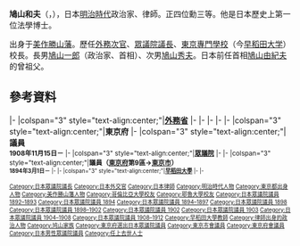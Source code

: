 {{Infobox Officeholder
| name =鳩山和夫
| image =Kazuo Hatoyama.jpg
| caption       = 

|office = [[眾議院議長_(日本)|眾議院議長]]
|term_start = 1896年12月22日
|term_end = 1897年12月25日
|monarch = 
|predecessor = [[楠本正隆|楠本正隆]]
|successor = {{link-ja|片岡健吉|片岡健吉}}

|office1 = [[眾議院_(日本)|眾議院]]議員
|term_start1 =1894年3月1日
|term_end1 = 1911年10月3日
|constituency1= （東京府第9區→）東京府東京市第3區
|predecessor1 = 
|successor1 = 

|office2 = {{link-ja|東京市會|東京市会}}議員
|term_start2 =1908年11月15日
|term_end2 = 1911年10月3日
|constituency2= 
|predecessor2 = 
|successor2 = 

|birth_date         = {{birth date|1856|5|6}} 
|birth_place        = 日本[[武藏国|武藏国]][[江戶|江戶]]虎門（今[[東京都|東京都]][[港區_(東京都)|港區]][[虎之門|虎之門]]）
|death_date         = {{death date and age|1911|10|3|1856|5|6}}
|death_place        = 日本[[東京府|東京府]][[東京市|東京市]][[小石川區|小石川區]][[音羽町|音羽町]]（今東京都[[文京區|文京區]]音羽）
|party             = （[[立憲改進黨|立憲改進黨]]→[[進步黨_(日本_1896-1898)|進步黨]]→[[憲政黨|憲政黨]]→[[憲政本黨|憲政本黨]]→）[[立憲政友會|立憲政友會]]
|spouse            =
|alma_mater       = [[耶魯大學|耶魯大學]]<br>[[哥倫比亞大學|哥倫比亞大學]]<br>{{link-ja|開成學校|開成学校}}
| occupation          = 
}}
'''鳩山和夫'''（{{jpn|j=鳩山 和夫|hg=はとやま かずお|rm=Hatoyama Kazuo}}，{{bd|1856年|5月6日|1911年|10月3日}}），日本[[明治時代|明治時代]]政治家、律師。正四位勳三等。他是日本歷史上第一位法學博士。

出身于[[美作国|美作]][[美作勝山藩|勝山藩]]。歷任[[外務次官|外務次官]]、[[眾議院議長_(日本)|眾議院議長]]、[[東京專門學校_(舊制)|東京專門學校]]（今[[早稻田大学|早稻田大学]]）校長。長男[[鳩山一郎|鳩山一郎]]（政治家、首相）、次男[[鳩山秀夫|鳩山秀夫]]。日本前任首相[[鳩山由紀夫|鳩山由紀夫]]的曾祖父。

==參考資料==
{{start box}}
{{s-off}}
|-
|colspan="3" style="text-align:center;"|'''[[日本外務省|外務省]]'''
|-
{{s-before|[[小村壽太郎|小村壽太郎]]}}
{{s-title|外務次官<br><small>1898年9月13日－1898年11月8日}}
{{s-after|{{link-ja|都筑馨六|都筑馨六}}}}
|-
{{s-before|{{link-ja|齋藤修一郎|斎藤修一郎}}}}
{{s-title|翻譯局長（代理）<br><small>1885年12月26日－1888年10月6日}}
{{s-after|小村壽太郎}}
|-
{{s-before|{{link-ja|淺田德則|浅田徳則}}}}
{{s-title|取調局長<br><small>1885年5月1日－1890年1月8日}}
{{s-after|[[黑川誠一郎|黑川誠一郎]]（代理）}}
|-
{{s-par}}
|-
|colspan="3" style="text-align:center;"|'''東京府{{link-ja|東京市會|東京市会}}'''
|-
|colspan="3" style="text-align:center;"|'''議員<br><small>1908年11月15日－{{box|1911年10月3日}}'''
|-
|colspan="3" style="text-align:center;"|'''[[眾議院_(日本)|眾議院]]'''
|-
{{s-before|無（<small>上一相同頭銜：<br>[[楠本正隆|楠本正隆]]）}}
{{s-title|議長<br><small>1896年12月22日－1897年12月25日}}
{{s-after|無（<small>下一相同頭銜：<br>{{link-ja|片岡健吉|片岡健吉}}）}}
|-
|colspan="3" style="text-align:center;"|'''議員（[[東京府|東京府]]第9區→[[東京市|東京市]]）<br><small>1894年3月1日－{{box|1911年10月3日}}'''
|-
{{s-other}}
|-
|colspan="3" style="text-align:center;"|'''[[早稻田大學|早稻田大學]]'''
|-
{{s-before|職位創建}}
{{s-title|學長<br><small>1902年9月2日－1907年4月1日}}
{{s-after|{{link-ja|高田早苗|高田早苗}}}}
|-
{{end box}}

{{日本眾議院議長}}
{{Normdaten}}

{{DEFAULTSORT:Hatoyama Kazuo}}
[[Category:日本眾議院議長|Category:日本眾議院議長]]
[[Category:日本外交官|Category:日本外交官]]
[[Category:日本律師|Category:日本律師]]
[[Category:明治時代人物|Category:明治時代人物]]
[[Category:東京都出身人物|Category:東京都出身人物]]
[[Category:美作勝山藩人物|Category:美作勝山藩人物]]
[[Category:哥倫比亞大學校友|Category:哥倫比亞大學校友]]
[[Category:耶魯大學校友|Category:耶魯大學校友]]
[[Category:日本眾議院議員_1892–1893|Category:日本眾議院議員 1892–1893]]
[[Category:日本眾議院議員_1894|Category:日本眾議院議員 1894]]
[[Category:日本眾議院議員_1894–1897|Category:日本眾議院議員 1894–1897]]
[[Category:日本眾議院議員_1898|Category:日本眾議院議員 1898]]
[[Category:日本眾議院議員_1898–1902|Category:日本眾議院議員 1898–1902]]
[[Category:日本眾議院議員_1902|Category:日本眾議院議員 1902]]
[[Category:日本眾議院議員_1903|Category:日本眾議院議員 1903]]
[[Category:日本眾議院議員_1904–1908|Category:日本眾議院議員 1904–1908]]
[[Category:日本眾議院議員_1908–1912|Category:日本眾議院議員 1908–1912]]
[[Category:早稻田大學教師|Category:早稻田大學教師]]
[[Category:律師出身的政治人物|Category:律師出身的政治人物]]
[[Category:鸠山家族|Category:鸠山家族]]
[[Category:東京府選出日本眾議院議員|Category:東京府選出日本眾議院議員]]
[[Category:東京市會議員|Category:東京市會議員]]
[[Category:東京府會議員|Category:東京府會議員]]
[[Category:日本男性眾議院議員|Category:日本男性眾議院議員]]
[[Category:任上去世人士|Category:任上去世人士]]
